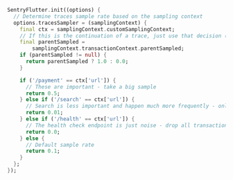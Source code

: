 ```dart
SentryFlutter.init((options) {
  // Determine traces sample rate based on the sampling context
  options.tracesSampler = (samplingContext) {
    final ctx = samplingContext.customSamplingContext;
    // If this is the continuation of a trace, just use that decision (rate controlled by the caller).
    final parentSampled =
        samplingContext.transactionContext.parentSampled;
    if (parentSampled != null) {
      return parentSampled ? 1.0 : 0.0;
    }

    if ('/payment' == ctx['url']) {
      // These are important - take a big sample
      return 0.5;
    } else if ('/search' == ctx['url']) {
      // Search is less important and happen much more frequently - only take 1%
      return 0.01;
    } else if ('/health' == ctx['url']) {
      // The health check endpoint is just noise - drop all transactions
      return 0.0;
    } else {
      // Default sample rate
      return 0.1;
    }
  };
});
```
